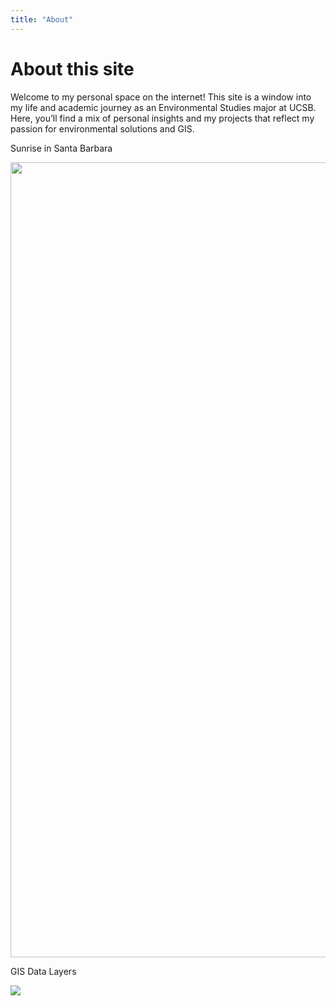 ```yaml
---
title: "About"
---
```


# About this site

Welcome to my personal space on the internet! This site is a window into my life and academic journey as an Environmental Studies major at UCSB. Here, you'll find a mix of personal insights and my projects that reflect my passion for environmental solutions and GIS.

Sunrise in Santa Barbara

![](images/clipboard-3918727795.png){fig-align="left" width="1272"}

GIS Data Layers

![](images/clipboard-303153538.png)
